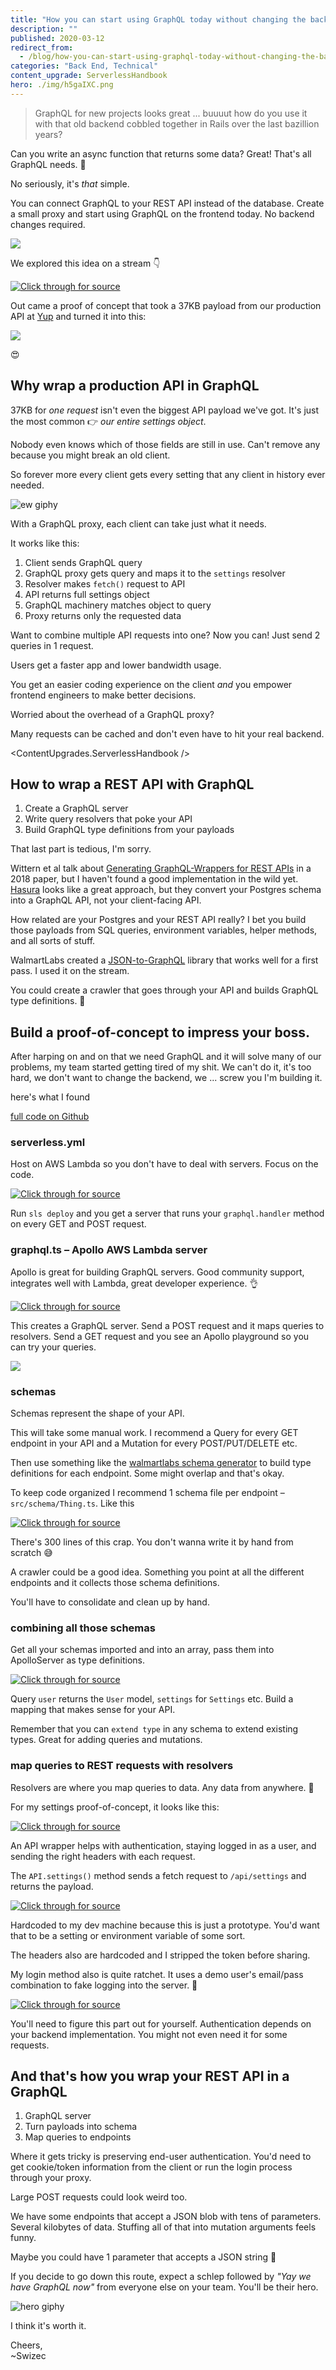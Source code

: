 ```yaml
---
title: "How you can start using GraphQL today without changing the backend"
description: ""
published: 2020-03-12
redirect_from:
  - /blog/how-you-can-start-using-graphql-today-without-changing-the-backend/swizec/9350
categories: "Back End, Technical"
content_upgrade: ServerlessHandbook
hero: ./img/h5gaIXC.png
---
```



> GraphQL for new projects looks great ... buuuut how do you use it with that old backend cobbled together in Rails over the last bazillion years?

Can you write an async function that returns some data? Great! That's all GraphQL needs. 🤘

No seriously, it's _that_ simple.

You can connect GraphQL to your REST API instead of the database. Create a small proxy and start using GraphQL on the frontend today. No backend changes required.

![](./img/h5gaIXC.png)

We explored this idea on a stream 👇

[![Click through for source](./img/techletter.app-screenshot-1584029350206.png)](https://www.youtube.com/watch?v=5d_CZHljxuw)

Out came a proof of concept that took a 37KB payload from our production API at [Yup](https://yup.com) and turned it into this:

![](./img/YKXYMJT.png)

😍

## Why wrap a production API in GraphQL

37KB for _one request_ isn't even the biggest API payload we've got. It's just the most common 👉 _our entire settings object_.

Nobody even knows which of those fields are still in use. Can't remove any because you might break an old client.

So forever more every client gets every setting that any client in history ever needed.

![ew giphy](./img/media-aNtt9T8SqGNK8-giphy.gif)

With a GraphQL proxy, each client can take just what it needs.

It works like this:

1.  Client sends GraphQL query
2.  GraphQL proxy gets query and maps it to the `settings` resolver
3.  Resolver makes `fetch()` request to API
4.  API returns full settings object
5.  GraphQL machinery matches object to query
6.  Proxy returns only the requested data

Want to combine multiple API requests into one? Now you can! Just send 2 queries in 1 request.

Users get a faster app and lower bandwidth usage.

You get an easier coding experience on the client _and_ you empower frontend engineers to make better decisions.

Worried about the overhead of a GraphQL proxy?

Many requests can be cached and don't even have to hit your real backend.

<ContentUpgrades.ServerlessHandbook />

## How to wrap a REST API with GraphQL

1.  Create a GraphQL server
2.  Write query resolvers that poke your API
3.  Build GraphQL type definitions from your payloads

That last part is tedious, I'm sorry.

Wittern et al talk about [Generating GraphQL-Wrappers for REST APIs](https://arxiv.org/abs/1809.08319) in a 2018 paper, but I haven't found a good implementation in the wild yet. [Hasura](https://hasura.io/) looks like a great approach, but they convert your Postgres schema into a GraphQL API, not your client-facing API.

How related are your Postgres and your REST API really? I bet you build those payloads from SQL queries, environment variables, helper methods, and all sorts of stuff.

WalmartLabs created a [JSON-to-GraphQL](https://walmartlabs.github.io/json-to-simple-graphql-schema/) library that works well for a first pass. I used it on the stream.

You could create a crawler that goes through your API and builds GraphQL type definitions. 🤔

## Build a proof-of-concept to impress your boss.

After harping on and on that we need GraphQL and it will solve many of our problems, my team started getting tired of my shit. We can't do it, it's too hard, we don't want to change the backend, we ... screw you I'm building it.

here's what I found

[full code on Github](https://github.com/Swizec/graphql-rest-proxy)

### serverless.yml

Host on AWS Lambda so you don't have to deal with servers. Focus on the code.

[![Click through for source](./img/techletter.app-screenshot-1584029348368.png)](<https://carbon.now.sh/?bg=rgba(255,255,255,1)&t=seti&l=yaml&ds=true&wc=true&wa=true&pv=48px&ph=32px&ln=false&code=service%3A%20yup-graphql-proxy%0A%0Aprovider%3A%0A%20%20%20%20name%3A%20aws%0A%20%20%20%20runtime%3A%20nodejs12.x%0A%20%20%20%20stage%3A%20dev%0A%0Afunctions%3A%0A%20%20%20%20graphql%3A%0A%20%20%20%20%20%20%20%20handler%3A%20dist%2Fgraphql.handler%0A%20%20%20%20%20%20%20%20events%3A%0A%20%20%20%20%20%20%20%20%20%20%20%20-%20http%3A%0A%20%20%20%20%20%20%20%20%20%20%20%20%20%20%20%20%20%20path%3A%20graphql%0A%20%20%20%20%20%20%20%20%20%20%20%20%20%20%20%20%20%20method%3A%20GET%0A%20%20%20%20%20%20%20%20%20%20%20%20%20%20%20%20%20%20cors%3A%20true%0A%20%20%20%20%20%20%20%20%20%20%20%20-%20http%3A%0A%20%20%20%20%20%20%20%20%20%20%20%20%20%20%20%20%20%20path%3A%20graphql%0A%20%20%20%20%20%20%20%20%20%20%20%20%20%20%20%20%20%20method%3A%20POST%0A%20%20%20%20%20%20%20%20%20%20%20%20%20%20%20%20%20%20cors%3A%20true>)

Run `sls deploy` and you get a server that runs your `graphql.handler` method on every GET and POST request.

### graphql.ts – Apollo AWS Lambda server

Apollo is great for building GraphQL servers. Good community support, integrates well with Lambda, great developer experience. 👌

[![Click through for source](./img/techletter.app-screenshot-1584029348184.png)](<https://carbon.now.sh/?bg=rgba(255,255,255,1)&t=seti&l=typescript&ds=true&wc=true&wa=true&pv=48px&ph=32px&ln=false&code=%2F%2F%20src%2Fgraphql.ts%0Aimport%20%7B%20ApolloServer%2C%20gql%20%7D%20from%20%22apollo-server-lambda%22%3B%0Aimport%20%7B%20APIwrapper%20%7D%20from%20%22.%2FAPIwrapper%22%3B%0Aimport%20%7B%20settingsSchema%20%7D%20from%20%22.%2Fschema%2FSettings%22%3B%0A%0A%2F%2F%20this%20is%20where%20we%20define%20the%20shape%20of%20our%20API%0Aconst%20rootSchema%20%3D%20gql%60%0A%20%20%20%20type%20Query%20%7B%0A%20%20%20%20%20%20%20%20%2F%2F%20queries%20%E2%80%93%C2%A0GET%20api%0A%20%20%20%20%7D%0A%20%20%20%20%0A%20%20%20%20type%20Mutation%20%7B%0A%20%20%20%20%20%20%20%20%2F%2F%20mutations%20%E2%80%93%C2%A0POST%20api%0A%20%20%20%20%7D%0A%60%3B%0A%0Aconst%20typeDefs%20%3D%20%5BrootSchema%2C%20settingsSchema%5D%3B%0A%0A%2F%2F%20a%20convenience%20wrapper%20for%20your%20API%0Aconst%20API%20%3D%20new%20APIwrapper()%3B%0A%0A%2F%2F%20this%20is%20where%20the%20shape%20maps%20to%20functions%0Aconst%20resolvers%20%3D%20%7B%0A%20%20%20%20Query%3A%20%7B%0A%20%20%20%20%20%20%20%20%2F%2F%20query%20resolvers%20go%20here%0A%20%20%20%20%7D%0A%20%20%20%20Mutation%3A%20%7B%0A%20%20%20%20%20%20%20%20%2F%2F%20mutation%20resolvers%20go%20here%0A%20%20%20%20%7D%0A%7D%3B%0A%0Aconst%20server%20%3D%20new%20ApolloServer(%7B%20typeDefs%2C%20resolvers%20%7D)%3B%0A%0Aexport%20const%20handler%20%3D%20server.createHandler(%7B%0A%20%20%20%20cors%3A%20%7B%0A%20%20%20%20%20%20%20%20origin%3A%20%22*%22%2C%20%2F%2F%20for%20security%20in%20production%2C%20lock%20this%20to%20your%20real%20endpoints%0A%20%20%20%20%20%20%20%20credentials%3A%20true%0A%20%20%20%20%7D%0A%7D)%3B>)

This creates a GraphQL server. Send a POST request and it maps queries to resolvers. Send a GET request and you see an Apollo playground so you can try your queries.

![](./img/YKXYMJT.png)

### schemas

Schemas represent the shape of your API.

This will take some manual work. I recommend a Query for every GET endpoint in your API and a Mutation for every POST/PUT/DELETE etc.

Then use something like the [walmartlabs schema generator](https://walmartlabs.github.io/json-to-simple-graphql-schema/) to build type definitions for each endpoint. Some might overlap and that's okay.

To keep code organized I recommend 1 schema file per endpoint – `src/schema/Thing.ts`. Like this

[![Click through for source](./img/techletter.app-screenshot-1584029348191.png)](<https://carbon.now.sh/?bg=rgba(255,255,255,1)&t=seti&l=typescript&ds=true&wc=true&wa=true&pv=48px&ph=32px&ln=false&code=src%2Fschema%2FSettings.ts%0A%0Aimport%20%7B%20gql%20%7D%20from%20%22apollo-server%22%3B%0A%0A%2F%2F%20schema%20generated%20with%3A%20https%3A%2F%2Fwalmartlabs.github.io%2Fjson-to-simple-graphql-schema%2F%0Aexport%20const%20settingsSchema%20%3D%20gql%60%0A%20%20%20%20type%20Reactions%20%7B%0A%20%20%20%20%20%20%20%20name%3A%20String%0A%20%20%20%20%20%20%20%20emoji%3A%20String%0A%20%20%20%20%20%20%20%20label%3A%20String%0A%20%20%20%20%7D%0A%0A%20%20%20%20type%20Subtopics%20%7B%0A%20%20%20%20%20%20%20%20id%3A%20Int%0A%20%20%20%20%20%20%20%20name%3A%20String%0A%20%20%20%20%20%20%20%20label%3A%20String%0A%20%20%20%20%7D%0A%0A%20%20%20%20type%20Subjects%20%7B%0A%20%20%20%20%20%20%20%20id%3A%20Int%0A%20%20%20%20%20%20%20%20name%3A%20String%0A%20%20%20%20%20%20%20%20blurb%3A%20String%0A%20%20%20%20%20%20%20%20available%3A%20Boolean%0A%20%20%20%20%20%20%20%20%0A%2F%2F%20...%0A%20%20%20%20%7D%0A%60%3B>)

There's 300 lines of this crap. You don't wanna write it by hand from scratch 😅

A crawler could be a good idea. Something you point at all the different endpoints and it collects those schema definitions.

You'll have to consolidate and clean up by hand.

### combining all those schemas

Get all your schemas imported and into an array, pass them into ApolloServer as type definitions.

[![Click through for source](./img/techletter.app-screenshot-1584029348174.png)](<https://carbon.now.sh/?bg=rgba(255,255,255,1)&t=seti&l=typescript&ds=true&wc=true&wa=true&pv=48px&ph=32px&ln=false&code=%2F%2F%20src%2Fgraphql.ts%0A%0Aimport%20%7B%20userSchema%20%7D%20from%20%22.%2Fschema%2FUser%22%3B%0Aimport%20%7B%20settingsSchema%20%7D%20from%20%22.%2Fschema%2FSettings%22%3B%0A%0Aconst%20rootSchema%20%3D%20gql%60%0A%20%20%20%20type%20Query%20%7B%0A%20%20%20%20%20%20%20%20user%3A%20User%0A%20%20%20%20%20%20%20%20settings%3A%20Settings%0A%20%20%20%20%7D%0A%60%3B%0A%0Aconst%20typeDefs%20%3D%20%5BrootSchema%2C%20userSchema%2C%20settingsSchema%5D%3B%0A%0Aconst%20server%20%3D%20new%20ApolloServer(%7B%20typeDefs%2C%20resolvers%20%7D)%3B>)

Query `user` returns the `User` model, `settings` for `Settings` etc. Build a mapping that makes sense for your API.

Remember that you can `extend type` in any schema to extend existing types. Great for adding queries and mutations.

### map queries to REST requests with resolvers

Resolvers are where you map queries to data. Any data from anywhere. 🤘

For my settings proof-of-concept, it looks like this:

[![Click through for source](./img/techletter.app-screenshot-1584029348370.png)](<https://carbon.now.sh/?bg=rgba(255,255,255,1)&t=seti&l=typescript&ds=true&wc=true&wa=true&pv=48px&ph=32px&ln=false&code=%2F%2F%20src%2Fgraphql.ts%0A%0Aconst%20API%20%3D%20new%20APIwrapper()%3B%0A%0A%2F%2F%20this%20is%20where%20the%20shape%20maps%20to%20functions%0Aconst%20resolvers%20%3D%20%7B%0A%20%20%20%20Query%3A%20%7B%0A%20%20%20%20%20%20%20%20settings%3A%20async%20()%20%3D%3E%20%7B%0A%20%20%20%20%20%20%20%20%20%20%20%20await%20API.login()%3B%0A%20%20%20%20%20%20%20%20%20%20%20%20return%20API.settings()%3B%0A%20%20%20%20%20%20%20%20%7D%0A%20%20%20%20%7D%0A%20%20%20%20%2F%2F%20Mutation%3A%20%7B%7D%0A%7D%3B>)

An API wrapper helps with authentication, staying logged in as a user, and sending the right headers with each request.

The `API.settings()` method sends a fetch request to `/api/settings` and returns the payload.

[![Click through for source](./img/techletter.app-screenshot-1584029348135.png)](<https://carbon.now.sh/?bg=rgba(255,255,255,1)&t=seti&l=typescript&ds=true&wc=true&wa=true&pv=48px&ph=32px&ln=false&code=%2F%2F%20src%2FAPIwrapper.ts%0A%0Aimport%20fetch%20from%20%22isomorphic-fetch%22%3B%0A%0Aexport%20class%20APIwrapper%20%7B%0A%20%20%20%20headers%3A%20JSONBlob%20%3D%20%7B%0A%20%20%20%20%20%20%20%20%22Content-Type%22%3A%20%22application%2Fjson%22%2C%0A%20%20%20%20%20%20%20%20Authorization%3A%20%60Token%20token%3D%3Cauth_token%3E%60%2C%0A%20%20%20%20%20%20%20%20Accept%3A%20%22application%2Fjson.v2%22%0A%20%20%20%20%7D%3B%0A%0A%20%20%20%20async%20settings()%20%7B%0A%20%20%20%20%20%20%20%20await%20this.login()%3B%0A%0A%20%20%20%20%20%20%20%20const%20settings%20%3D%20await%20fetch(%22https%3A%2F%2Fswizec.ngrok.io%2Fapi%2Fsettings%22%2C%20%7B%0A%20%20%20%20%20%20%20%20%20%20%20%20headers%3A%20this.headers%0A%20%20%20%20%20%20%20%20%7D).then(res%20%3D%3E%20res.json())%3B%0A%0A%20%20%20%20%20%20%20%20return%20settings%3B%0A%20%20%20%20%7D%0A%7D>)

Hardcoded to my dev machine because this is just a prototype. You'd want that to be a setting or environment variable of some sort.

The headers also are hardcoded and I stripped the token before sharing.

My login method also is quite ratchet. It uses a demo user's email/pass combination to fake logging into the server. 🤣

[![Click through for source](./img/techletter.app-screenshot-1584029348257.png)](<https://carbon.now.sh/?bg=rgba(255,255,255,1)&t=seti&l=typescript&ds=true&wc=true&wa=true&pv=48px&ph=32px&ln=false&code=async%20login()%20%7B%0A%20%20%20%20if%20(this.headers%5B%22X-Has-User-Account%22%5D)%20%7B%0A%20%20%20%20%20%20%20%20%2F%2F%20already%20logged%20in%2C%20keep%20going%0A%20%20%20%20%20%20%20%20return%3B%0A%20%20%20%20%7D%0A%0A%20%20%20%20const%20response%3A%20LoginResponse%20%3D%20await%20fetch(%0A%20%20%20%20%20%20%20%20%22https%3A%2F%2Fswizec.ngrok.io%2Fapi%2Flogin%22%2C%0A%20%20%20%20%20%20%20%20%7B%0A%20%20%20%20%20%20%20%20%20%20%20%20method%3A%20%22POST%22%2C%0A%20%20%20%20%20%20%20%20%20%20%20%20headers%3A%20this.headers%2C%0A%20%20%20%20%20%20%20%20%20%20%20%20body%3A%20JSON.stringify(%7B%0A%20%20%20%20%20%20%20%20%20%20%20%20%20%20%20%20user%3A%20%7B%0A%20%20%20%20%20%20%20%20%20%20%20%20%20%20%20%20%20%20%20%20email%3A%20%22admin%40localhost.com%22%2C%0A%20%20%20%20%20%20%20%20%20%20%20%20%20%20%20%20%20%20%20%20password%3A%20%22Password1!%22%0A%20%20%20%20%20%20%20%20%20%20%20%20%20%20%20%20%7D%0A%20%20%20%20%20%20%20%20%20%20%20%20%7D)%0A%20%20%20%20%20%20%20%20%7D%0A%20%20%20%20).then(res%20%3D%3E%20res.json())%3B%0A%0A%20%20%20%20%2F%2F%20add%20login%20stuff%20to%20headers%20for%20other%20methods%0A%20%20%20%20this.headers%20%3D%20%7B%0A%20%20%20%20%20%20%20%20...this.headers%2C%0A%20%20%20%20%20%20%20%20%22X-Has-User-Account%22%3A%20%22true%22%2C%0A%20%20%20%20%20%20%20%20%22X-User-Known-Key%22%3A%20response.identifier%2C%0A%20%20%20%20%20%20%20%20%22X-User-Authentication-Token%22%3A%20response.access_token%0A%20%20%20%20%7D%3B%0A%7D>)

You'll need to figure this part out for yourself. Authentication depends on your backend implementation. You might not even need it for some requests.

## And that's how you wrap your REST API in a GraphQL

1.  GraphQL server
2.  Turn payloads into schema
3.  Map queries to endpoints

Where it gets tricky is preserving end-user authentication. You'd need to get cookie/token information from the client or run the login process through your proxy.

Large POST requests could look weird too.

We have some endpoints that accept a JSON blob with tens of parameters. Several kilobytes of data. Stuffing all of that into mutation arguments feels funny.

Maybe you could have 1 parameter that accepts a JSON string 🤔

If you decide to go down this route, expect a schlep followed by _"Yay we have GraphQL now"_ from everyone else on your team. You'll be their hero.

![hero giphy](./img/media-ek4CUx2FONgHaMz9V5-giphy-downsized-medium.gif)

I think it's worth it.

Cheers,  
~Swizec
